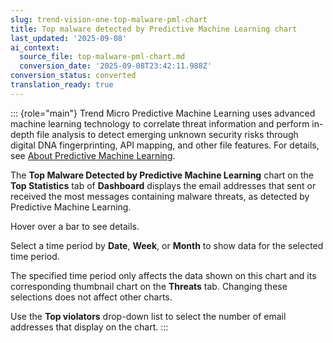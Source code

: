 ```yaml
---
slug: trend-vision-one-top-malware-pml-chart
title: Top malware detected by Predictive Machine Learning chart
last_updated: '2025-09-08'
ai_context:
  source_file: top-malware-pml-chart.md
  conversion_date: '2025-09-08T23:42:11.988Z'
conversion_status: converted
translation_ready: true
---
```


::: {role="main"}
Trend Micro Predictive Machine Learning uses advanced machine learning technology to correlate threat information and perform in-depth file analysis to detect emerging unknown security risks through digital DNA fingerprinting, API mapping, and other file features. For details, see [About Predictive Machine Learning](pml-email-security.mdx).

The **Top Malware Detected by Predictive Machine Learning** chart on the **Top Statistics** tab of **Dashboard** displays the email addresses that sent or received the most messages containing malware threats, as detected by Predictive Machine Learning.

Hover over a bar to see details.

Select a time period by **Date**, **Week**, or **Month** to show data for the selected time period.

The specified time period only affects the data shown on this chart and its corresponding thumbnail chart on the **Threats** tab. Changing these selections does not affect other charts.

Use the **Top violators** drop-down list to select the number of email addresses that display on the chart.
:::
